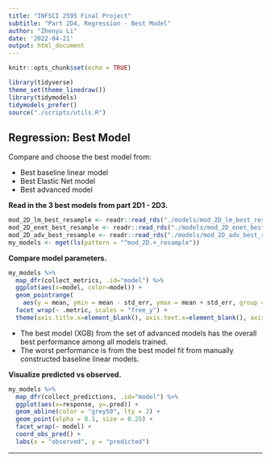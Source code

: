 ```yaml
---
title: "INFSCI 2595 Final Project"
subtitle: "Part 2D4, Regression - Best Model"
author: "Zhenyu Li"
date: '2022-04-21'
output: html_document
---
```


```r
knitr::opts_chunk$set(echo = TRUE)
```

```r
library(tidyverse)
theme_set(theme_linedraw())
library(tidymodels)
tidymodels_prefer()
source("./scripts/utils.R")
```

## Regression: Best Model

Compare and choose the best model from: 

- Best baseline linear model
- Best Elastic Net model
- Best advanced model

**Read in the 3 best models from part 2D1 - 2D3. **

```r
mod_2D_lm_best_resample <- readr::read_rds("./models/mod_2D_lm_best_resample")
mod_2D_enet_best_resample <- readr::read_rds("./models/mod_2D_enet_best_resample")
mod_2D_adv_best_resample <- readr::read_rds("./models/mod_2D_adv_best_resample")
my_models <- mget(ls(pattern = "^mod_2D.+_resample"))
```

**Compare model parameters. **

```r
my_models %>%
  map_dfr(collect_metrics, .id="model") %>%
  ggplot(aes(x=model, color=model)) +
  geom_pointrange(
    aes(y = mean, ymin = mean - std_err, ymax = mean + std_err, group = model)) +
  facet_wrap(~ .metric, scales = "free_y") +
  theme(axis.title.x=element_blank(), axis.text.x=element_blank(), axis.ticks.x=element_blank())
```

- The best model (XGB) from the set of advanced models has the overall best performance among all models trained.
- The worst performance is from the best model fit from manually constructed baseline linear models.  

**Visualize predicted vs observed.**  

```r
my_models %>%
  map_dfr(collect_predictions, .id="model") %>%
  ggplot(aes(x=response, y=.pred)) +
  geom_abline(color = "grey50", lty = 2) +
  geom_point(alpha = 0.1, size = 0.25) +
  facet_wrap(~ model) +
  coord_obs_pred() +
  labs(x = "observed", y = "predicted")
```

----



